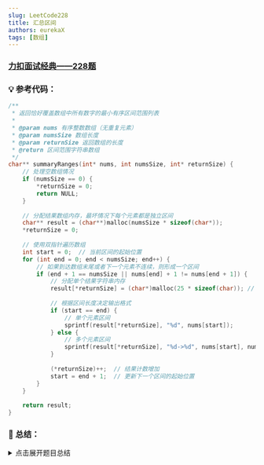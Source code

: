```yaml
---
slug: LeetCode228
title: 汇总区间
authors: eurekaX
tags: [数组]
---
```



### <B2>[力扣面试经典——228题](https://leetcode.cn/problems/summary-ranges/description/?envType=study-plan-v2&envId=top-interview-150 "力扣")</B2>

<!-- truncate -->


### 💡 参考代码：

```c
/**
 * 返回恰好覆盖数组中所有数字的最小有序区间范围列表
 * 
 * @param nums 有序整数数组（无重复元素）
 * @param numsSize 数组长度
 * @param returnSize 返回数组的长度
 * @return 区间范围字符串数组
 */
char** summaryRanges(int* nums, int numsSize, int* returnSize) {
    // 处理空数组情况
    if (numsSize == 0) {
        *returnSize = 0;
        return NULL;
    }
    
    // 分配结果数组内存，最坏情况下每个元素都是独立区间
    char** result = (char**)malloc(numsSize * sizeof(char*));
    *returnSize = 0;
    
    // 使用双指针遍历数组
    int start = 0;  // 当前区间的起始位置
    for (int end = 0; end < numsSize; end++) {
        // 如果到达数组末尾或者下一个元素不连续，则形成一个区间
        if (end + 1 == numsSize || nums[end] + 1 != nums[end + 1]) {
            // 分配单个结果字符串内存
            result[*returnSize] = (char*)malloc(25 * sizeof(char)); // 足够存储两个int和"->"
            
            // 根据区间长度决定输出格式
            if (start == end) {
                // 单个元素区间
                sprintf(result[*returnSize], "%d", nums[start]);
            } else {
                // 多个元素区间
                sprintf(result[*returnSize], "%d->%d", nums[start], nums[end]);
            }
            
            (*returnSize)++;  // 结果计数增加
            start = end + 1;  // 更新下一个区间的起始位置
        }
    }
    
    return result;
}
```

### 📖 总结：

<details>
<summary>点击展开题目总结</summary>
# 🤔 汇总区间

---

## 1️⃣ 题目核心信息

🎯 **功能描述**：将有序整数数组中的连续数字合并为区间表示

📥 **输入输出**：
- **输入**：`nums` - 有序整数数组（无重复元素）, `numsSize` - 数组长度
- **输出**：返回区间范围字符串数组，每个区间按照"a->b"或"a"格式表示

---

## 2️⃣ 实现原理

💡 **核心思路**：使用双指针技术识别连续数字区间

📋 **实现步骤**：
1. 特殊情况处理：空数组直接返回
2. 使用双指针遍历数组，start标记区间起点，end寻找区间终点
3. 当发现不连续数字时，将当前区间添加到结果中
4. 根据区间长度决定输出格式

---

## 3️⃣ 关键点解析

### 🎯 代码技巧
- 双指针法识别连续区间
- 利用`nums[end] + 1 != nums[end + 1]`判断连续性
- sprintf函数格式化字符串输出

## 4️⃣ 使用场景

### ✅ 适用情况：
- 数据压缩：将连续数据合并为区间表示
- 日志分析：将连续的时间戳或ID合并显示
- 数组可视化：简化大量连续数据的展示

### ⚠️ 前提条件：
- 输入数组必须有序
- 数组元素不能有重复

## 5️⃣ 复杂度分析

- ⏱️ 时间复杂度：O(n)，只需要遍历数组一次
- 💾 空间复杂度：O(1)，不考虑输出数组的话只使用常数额外空间

## 6️⃣ 注意事项

### 🚩 边界情况：
- 空数组
- 单元素数组
- 所有元素都是连续的情况

### 💥 易错点：
- 内存分配大小计算
- 区间边界判断条件
- 字符串格式化输出

## 7️⃣ 补充说明


以示例 `nums = [0,1,2,4,5,7]` 来逐步说明代码执行过程：

1. **初始化阶段**：
   - `result`：分配内存用于存储结果
   - `returnSize = 0`：结果计数器初始化
   - `start = 0`：第一个区间的起始位置

2. **第一次循环 (end=0)**：
   - 检查 `nums[0]+1 = 1` 是否等于 `nums[1] = 1` → 相等，继续

3. **第二次循环 (end=1)**：
   - 检查 `nums[1]+1 = 2` 是否等于 `nums[2] = 2` → 相等，继续

4. **第三次循环 (end=2)**：
   - 检查 `nums[2]+1 = 3` 是否等于 `nums[3] = 4` → 不相等，找到区间终点
   - 当前区间为 `[0,2]`，格式化为 `"0->2"`
   - `result[0] = "0->2"`，`returnSize = 1`
   - 更新 `start = 3`（下一个区间的起点）

5. **第四次循环 (end=3)**：
   - 检查 `nums[3]+1 = 5` 是否等于 `nums[4] = 5` → 相等，继续

6. **第五次循环 (end=4)**：
   - 检查 `nums[4]+1 = 6` 是否等于 `nums[5] = 7` → 不相等，找到区间终点
   - 当前区间为 `[3,4]`（即`[4,5]`），格式化为 `"4->5"`
   - `result[1] = "4->5"`，`returnSize = 2`
   - 更新 `start = 5`

7. **第六次循环 (end=5)**：
   - 已到达数组末尾
   - 当前区间为 `[5,5]`（即`[7,7]`），格式化为 `"7"`
   - `result[2] = "7"`，`returnSize = 3`

最终结果：`["0->2","4->5","7"]`
</details>
